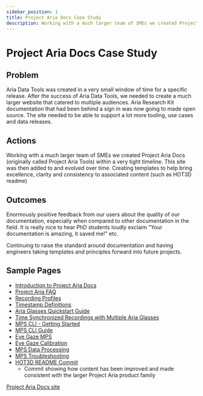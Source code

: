 ```yaml
---
sidebar_position: 1
title: Project Aria Docs Case Study
description: Working with a much larger team of SMEs we created Project Aria Docs (originally called Project Aria Tools) within a very tight timeline.
---
```


# Project Aria Docs Case Study

## Problem
Aria Data Tools was created in a very small window of time for a specific release. After the success of Aria Data Tools, we needed to create a much larger website that catered to multiple audiences. Aria Research Kit documentation that had been behind a sign in was now going to made open source. The site needed to be able to support a lot more tooling, use cases and data releases.

## Actions
Working with a much larger team of SMEs we created Project Aria Docs (originally called Project Aria Tools) within a very tight timeline. This site was then added to and evolved over time. Creating templates to help bring excellence, clarity and consistency to associated content (such as HOT3D readme)

## Outcomes
Enormously positive feedback from our users about the quality of our documentation, especially when compared to other documentation in the field. It is really nice to hear PhD students loudly exclaim "Your documentation is amazing, it saved me!" etc.

Continuing to raise the standard around documentation and having engineers taking templates and principles forward into future projects.

## Sample Pages

* [Introduction to Project Aria Docs](/aria_docs/intro.md)
* [Project Aria FAQ](/aria_docs/faq.mdx)
* [Recording Profiles](/aria_docs/recording_profiles.mdx)
* [Timestamp Definitions](/aria_docs/timestamps_in_aria_vrs.mdx)
* [Aria Glasses Quickstart Guide](/aria_docs/ARK_quickstart.mdx)
* [Time Synchronized Recordings with Multiple Aria Glasses](/aria_docs/ticsync.mdx)
* [MPS CLI - Getting Started](/aria_docs/mps_cli_getting_started.mdx)
* [MPS CLI Guide](/aria_docs/mps_cli_guide.mdx)
* [Eye Gaze MPS](/aria_docs/mps_eye_gaze.mdx)
* [Eye Gaze Calibration](/aria_docs/eye_gaze_calibration.mdx)
* [MPS Data Processing](/aria_docs/mps_processing.mdx)
* [MPS Troubleshooting](/aria_docs/mps_troubleshooting.mdx)
* [HOT3D README Commit](https://github.com/facebookresearch/hot3d/commit/a23c9dc4aa1e0679a5089af376e7cbd32434c2f5)
    * Commit showing how content has been improved and made consistent with the larger Project Aria product family

[Project Aria Docs site](https://facebookresearch.github.io/projectaria_tools/docs/intro)